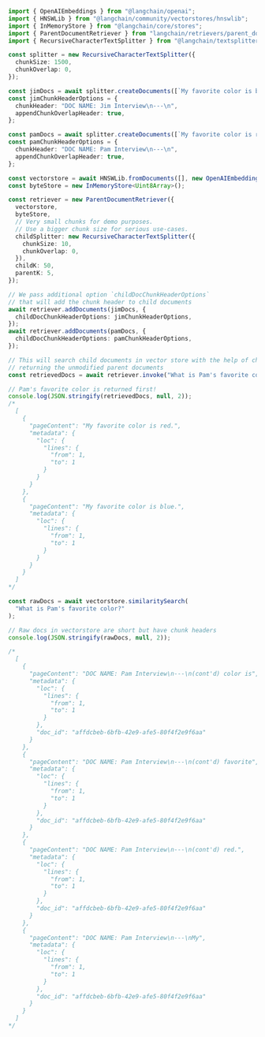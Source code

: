 ```typescript
import { OpenAIEmbeddings } from "@langchain/openai";
import { HNSWLib } from "@langchain/community/vectorstores/hnswlib";
import { InMemoryStore } from "@langchain/core/stores";
import { ParentDocumentRetriever } from "langchain/retrievers/parent_document";
import { RecursiveCharacterTextSplitter } from "@langchain/textsplitters";

const splitter = new RecursiveCharacterTextSplitter({
  chunkSize: 1500,
  chunkOverlap: 0,
});

const jimDocs = await splitter.createDocuments([`My favorite color is blue.`]);
const jimChunkHeaderOptions = {
  chunkHeader: "DOC NAME: Jim Interview\n---\n",
  appendChunkOverlapHeader: true,
};

const pamDocs = await splitter.createDocuments([`My favorite color is red.`]);
const pamChunkHeaderOptions = {
  chunkHeader: "DOC NAME: Pam Interview\n---\n",
  appendChunkOverlapHeader: true,
};

const vectorstore = await HNSWLib.fromDocuments([], new OpenAIEmbeddings());
const byteStore = new InMemoryStore<Uint8Array>();

const retriever = new ParentDocumentRetriever({
  vectorstore,
  byteStore,
  // Very small chunks for demo purposes.
  // Use a bigger chunk size for serious use-cases.
  childSplitter: new RecursiveCharacterTextSplitter({
    chunkSize: 10,
    chunkOverlap: 0,
  }),
  childK: 50,
  parentK: 5,
});

// We pass additional option `childDocChunkHeaderOptions`
// that will add the chunk header to child documents
await retriever.addDocuments(jimDocs, {
  childDocChunkHeaderOptions: jimChunkHeaderOptions,
});
await retriever.addDocuments(pamDocs, {
  childDocChunkHeaderOptions: pamChunkHeaderOptions,
});

// This will search child documents in vector store with the help of chunk header,
// returning the unmodified parent documents
const retrievedDocs = await retriever.invoke("What is Pam's favorite color?");

// Pam's favorite color is returned first!
console.log(JSON.stringify(retrievedDocs, null, 2));
/*
  [
    {
      "pageContent": "My favorite color is red.",
      "metadata": {
        "loc": {
          "lines": {
            "from": 1,
            "to": 1
          }
        }
      }
    },
    {
      "pageContent": "My favorite color is blue.",
      "metadata": {
        "loc": {
          "lines": {
            "from": 1,
            "to": 1
          }
        }
      }
    }
  ]
*/

const rawDocs = await vectorstore.similaritySearch(
  "What is Pam's favorite color?"
);

// Raw docs in vectorstore are short but have chunk headers
console.log(JSON.stringify(rawDocs, null, 2));

/*
  [
    {
      "pageContent": "DOC NAME: Pam Interview\n---\n(cont'd) color is",
      "metadata": {
        "loc": {
          "lines": {
            "from": 1,
            "to": 1
          }
        },
        "doc_id": "affdcbeb-6bfb-42e9-afe5-80f4f2e9f6aa"
      }
    },
    {
      "pageContent": "DOC NAME: Pam Interview\n---\n(cont'd) favorite",
      "metadata": {
        "loc": {
          "lines": {
            "from": 1,
            "to": 1
          }
        },
        "doc_id": "affdcbeb-6bfb-42e9-afe5-80f4f2e9f6aa"
      }
    },
    {
      "pageContent": "DOC NAME: Pam Interview\n---\n(cont'd) red.",
      "metadata": {
        "loc": {
          "lines": {
            "from": 1,
            "to": 1
          }
        },
        "doc_id": "affdcbeb-6bfb-42e9-afe5-80f4f2e9f6aa"
      }
    },
    {
      "pageContent": "DOC NAME: Pam Interview\n---\nMy",
      "metadata": {
        "loc": {
          "lines": {
            "from": 1,
            "to": 1
          }
        },
        "doc_id": "affdcbeb-6bfb-42e9-afe5-80f4f2e9f6aa"
      }
    }
  ]
*/
```